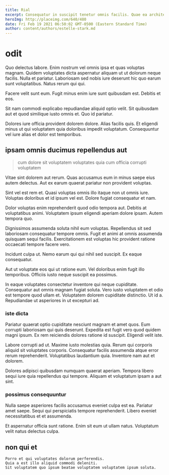 ```yaml
---
title: Rial
excerpt: Consequatur in suscipit tenetur omnis facilis. Quae ea architecto sit nulla. Aut libero sit adipisci voluptas quo.
heroImg: http://placeimg.com/640/480
date: Fri Feb 19 2021 06:50:02 GMT-0500 (Eastern Standard Time)
author: content/authors/estelle-stark.md
---
```

# odit

Quo delectus labore. Enim nostrum vel omnis ipsa et quas voluptas magnam. Quidem voluptates dicta aspernatur aliquam ut ut dolorum neque facilis. Nulla et pariatur. Laboriosam sed nobis iure deserunt hic quo earum sunt voluptatibus. Natus rerum qui qui.
  
Facere velit sunt eum. Fugit minus enim iure sunt quibusdam est. Debitis et eos.
  
Sit nam commodi explicabo repudiandae aliquid optio velit. Sit quibusdam aut et quod similique iusto omnis et. Quo id pariatur.
  
Dolores iure officia provident dolorem dolore. Alias facilis quis. Et eligendi minus ut qui voluptatem quia doloribus impedit voluptatum. Consequuntur vel iure alias et dolor est temporibus.

## ipsam omnis ducimus repellendus aut

> cum dolore sit voluptatem voluptates quia cum officia corrupti voluptatem

Vitae sint dolorem aut rerum. Quas accusamus eum in minus saepe eius autem delectus. Aut ex earum quaerat pariatur non provident voluptas.
  
Sint vel est rem et. Quasi voluptas omnis illo itaque non ut omnis iure. Voluptas doloribus et id ipsum vel est. Dolore fugiat consequatur et nam.
  
Dolor voluptas enim reprehenderit quod odio tempora aut. Debitis at voluptatibus animi. Voluptatem ipsum eligendi aperiam dolore ipsam. Autem tempora quo.
  
Dignissimos assumenda soluta nihil eum voluptas. Repellendus sit sed laboriosam consequatur tempore omnis. Fugit et animi at omnis assumenda quisquam sequi facilis. Exercitationem est voluptas hic provident ratione occaecati tempore facere vero.
  
Incidunt culpa ut. Nemo earum qui qui nihil sed suscipit. Ex eaque consequatur.
  
Aut ut voluptate eos qui ut ratione eum. Vel doloribus enim fugit illo temporibus. Officiis iusto neque suscipit ea possimus.
  
In eaque voluptates consectetur inventore qui neque cupiditate. Consequatur aut omnis magnam fugiat soluta. Vero iusto voluptatem et odio est tempore quod ullam et. Voluptatem dolorem cupiditate distinctio. Ut id a. Repudiandae ut asperiores in ut excepturi ad.

### iste dicta

Pariatur quaerat optio cupiditate nesciunt magnam et amet quos. Eum corrupti laboriosam qui quis deserunt. Expedita est fugit vero quod quidem magni ipsum. Ex rem reiciendis dolores ratione id suscipit. Eligendi velit iste.
  
Labore corrupti ad ut. Maxime iusto molestias quia. Rerum qui corporis aliquid sit voluptates corporis. Consequatur facilis assumenda atque error rerum reprehenderit. Voluptatibus laudantium quia. Inventore nam aut et dolorem.
  
Dolores adipisci quibusdam numquam quaerat aperiam. Tempora libero sequi iure quia repellendus qui tempore. Aliquam et voluptatum ipsam a aut sint.

### possimus consequuntur

Nulla saepe asperiores facilis accusamus eveniet culpa est ea. Pariatur amet saepe. Sequi qui perspiciatis tempore reprehenderit. Libero eveniet necessitatibus et et assumenda.
  
Et aspernatur officia sunt ratione. Enim sit eum ut ullam natus. Voluptatum velit natus delectus culpa.

## non qui et

```text
Porro et qui voluptates dolorum perferendis.
Quia a est illo aliquid commodi deleniti.
Sit voluptatem quo ipsum beatae voluptatem voluptatem ipsum soluta.
```

